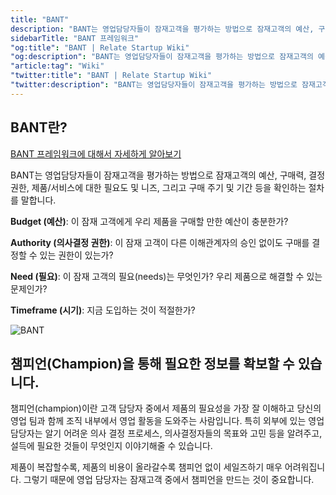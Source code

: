 ```yaml
---
title: "BANT"
description: "BANT는 영업담당자들이 잠재고객을 평가하는 방법으로 잠재고객의 예산, 구매력, 결정 권한, 제품/서비스에 대한 필요도 및 니즈, 그리고 구매 주기 및 기간 등을 확인하는 절차를 말합니다."
sidebarTitle: "BANT 프레임워크"
"og:title": "BANT | Relate Startup Wiki"
"og:description": "BANT는 영업담당자들이 잠재고객을 평가하는 방법으로 잠재고객의 예산, 구매력, 결정 권한, 제품/서비스에 대한 필요도 및 니즈, 그리고 구매 주기 및 기간 등을 확인하는 절차를 말합니다."
"article:tag": "Wiki"
"twitter:title": "BANT | Relate Startup Wiki"
"twitter:description": "BANT는 영업담당자들이 잠재고객을 평가하는 방법으로 잠재고객의 예산, 구매력, 결정 권한, 제품/서비스에 대한 필요도 및 니즈, 그리고 구매 주기 및 기간 등을 확인하는 절차를 말합니다."
---
```


## BANT란?

<Tip>[BANT 프레임워크에 대해서 자세하게 알아보기](https://relate.kr/blog/bant/)</Tip>

BANT는 영업담당자들이 잠재고객을 평가하는 방법으로 잠재고객의 예산, 구매력, 결정 권한, 제품/서비스에 대한 필요도 및 니즈, 그리고 구매 주기 및 기간 등을 확인하는 절차를 말합니다.

**Budget (예산)**: 이 잠재 고객에게 우리 제품을 구매할 만한 예산이 충분한가?

**Authority (의사결정 권한)**: 이 잠재 고객이 다른 이해관계자의 승인 없이도 구매를 결정할 수 있는 권한이 있는가?

**Need (필요)**: 이 잠재 고객의 필요(needs)는 무엇인가? 우리 제품으로 해결할 수 있는 문제인가?

**Timeframe (시기)**: 지금 도입하는 것이 적절한가?

![BANT](/docs/images/wiki/bant.png)

## 챔피언(Champion)을 통해 필요한 정보를 확보할 수 있습니다.

챔피언(champion)이란 고객 담당자 중에서 제품의 필요성을 가장 잘 이해하고 당신의 영업 팀과 함께 조직 내부에서 영업 활동을 도와주는 사람입니다. 특히 외부에 있는 영업 담당자는 알기 어려운 의사 결정 프로세스, 의사결정자들의 목표와 고민 등을 알려주고, 설득에 필요한 것들이 무엇인지 이야기해줄 수 있습니다. 

제품이 복잡할수록, 제품의 비용이 올라갈수록 챔피언 없이 세일즈하기 매우 어려워집니다. 그렇기 때문에 영업 담당자는 잠재고객 중에서 챔피언을 만드는 것이 중요합니다.
